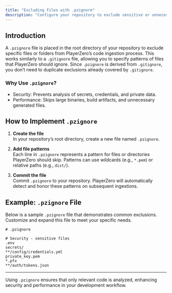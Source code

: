 ```yaml
---
title: "Excluding Files with .pzignore"
description: "Configure your repository to exclude sensitive or unnecessary files from PlayerZero’s analysis."
---
```


## Introduction

A `.pzignore` file is placed in the root directory of your repository to exclude specific files or folders from PlayerZero’s code ingestion process. This works similarly to a `.gitignore` file, allowing you to specify patterns of files that PlayerZero should ignore. Since `.pzignore` is derived from `.gitignore`, you don’t need to duplicate exclusions already covered by `.gitignore`.

### Why Use `.pzignore`?

- Security: Prevents analysis of secrets, credentials, and private data.
- Performance: Skips large binaries, build artifacts, and unnecessary generated files.

## How to Implement `.pzignore`

1. **Create the file**  
   In your repository’s root directory, create a new file named `.pzignore`.

2. **Add file patterns**  
   Each line in `.pzignore` represents a pattern for files or directories PlayerZero should skip. Patterns can use wildcards (e.g., `*.pem`) or relative paths (e.g., `dist/`).

3. **Commit the file**  
   Commit `.pzignore` to your repository. PlayerZero will automatically detect and honor these patterns on subsequent ingestions.

## Example: `.pzignore` File

Below is a sample `.pzignore` file that demonstrates common exclusions. Customize and expand this file to meet your specific needs.

```plaintext
# .pzignore

# Security - sensitive files
.env
secrets/
**/config/credentials.yml
private_key.pem
*.pfx
**/auth/tokens.json
```
---

Using `.pzignore` ensures that only relevant code is analyzed, enhancing security and performance in your development workflow.
